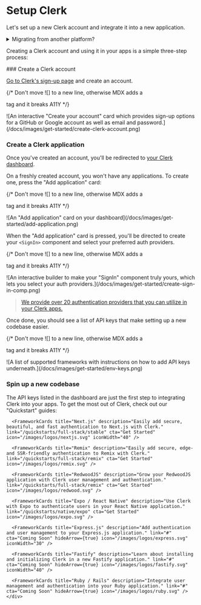 
# Setup Clerk

Let's set up a new Clerk account and integrate it into a new application.

<details>
  <summary>Migrating from another platform?</summary>

  You might want to [check out one of our migration guides](/migrations-deployments/migrate-from/overview) to help
  you move your data to Clerk.
</details>

Creating a Clerk account and using it in your apps is a simple three-step process:

<Steps>
  ### Create a Clerk account

  [Go to Clerk's sign-up page](https://dashboard.clerk.com/sign-up) and create an account.

  {/* Don't move ![] to a new line, otherwise MDX adds a <p> tag and it breaks A11Y */}

  <div style={{filter: "drop-shadow(rgba(0, 0, 0, 0.16) 0px 12px 24px)", maxWidth: "400px"}}>![An interactive "Create your account" card which provides sign-up options for a GitHub or Google account as well as email and password.](/docs/images/get-started/create-clerk-account.png)</div>

  ### Create a Clerk application

  Once you've created an account, you'll be redirected to [your Clerk dashboard](https://dashboard.clerk.com/).

  On a freshly created account, you won't have any applications. To create one, press the "Add application" card:

  {/* Don't move ![] to a new line, otherwise MDX adds a <p> tag and it breaks A11Y */}

  <div style={{filter: "drop-shadow(rgba(0, 0, 0, 0.16) 0px 12px 24px)", maxWidth: "400px"}}>![An "Add application" card on your dashboard](/docs/images/get-started/add-application.png)</div>

  When the "Add application" card is pressed, you'll be directed to create your `<SignIn>` component and select your preferred
  auth providers.

  {/* Don't move ![] to a new line, otherwise MDX adds a <p> tag and it breaks A11Y */}

  <div style={{filter: "drop-shadow(rgba(0, 0, 0, 0.16) 0px 12px 24px)"}}>![An interactive builder to make your "SignIn" component truly yours, which lets you select your auth providers.](/docs/images/get-started/create-sign-in-comp.png)</div>

  > [We provide over 20 authentication providers that you can utilize in your Clerk apps.](/users/authentication-providers/overview)

  Once done, you should see a list of API keys that make setting up a new codebase easier.

  {/* Don't move ![] to a new line, otherwise MDX adds a <p> tag and it breaks A11Y */}

  <div style={{filter: "drop-shadow(rgba(0, 0, 0, 0.16) 0px 12px 24px)"}}>![A list of supported frameworks with instructions on how to add API keys underneath.](/docs/images/get-started/env-keys.png)</div>

  ### Spin up a new codebase

  The API keys listed in the dashboard are just the first step to integrating Clerk into your apps. To get the most out
  of Clerk, check out our "Quickstart" guides:

  <div className="container mx-auto my-4">
    <div className="grid grid-cols-1 gap-6 md:grid-cols-2">
      <FrameworkCards title="React" description="Get started installing and initializing Clerk in a new Create React App." link="/quickstarts/frontend/react" cta="Get Started" icon="/images/logos/react.svg" />

      <FrameworkCards title="Next.js" description="Easily add secure, beautiful, and fast authentication to Next.js with Clerk." link="/quickstarts/full-stack/stable" cta="Get Started" icon="/images/logos/nextjs.svg" iconWidth="40" />

      <FrameworkCards title="Remix" description="Easily add secure, edge- and SSR-friendly authentication to Remix with Clerk." link="/quickstarts/full-stack/remix" cta="Get Started" icon="/images/logos/remix.svg" />

      <FrameworkCards title="RedwoodJS" description="Grow your RedwoodJS application with Clerk user management and authentication." link="/quickstarts/full-stack/remix" cta="Get Started" icon="/images/logos/redwood.svg" />

      <FrameworkCards title="Expo / React Native" description="Use Clerk with Expo to authenticate users in your React Native application." link="/quickstarts/native/expo" cta="Get Started" icon="/images/logos/expo.svg" />

      <FrameworkCards title="Express.js" description="Add authentication and user management to your Express.js application." link="#" cta="Coming Soon" hideArrow={true} icon="/images/logos/express.svg" iconWidth="30" />

      <FrameworkCards title="Fastify" description="Learn about installing and initializing Clerk in a new Fastify application." link="#" cta="Coming Soon" hideArrow={true} icon="/images/logos/fastify.svg" iconWidth="40" />

      <FrameworkCards title="Ruby / Rails" description="Integrate user management and authentication into your Ruby application." link="#" cta="Coming Soon" hideArrow={true} icon="/images/logos/ruby.svg" />
    </div>
  </div>
</Steps>

